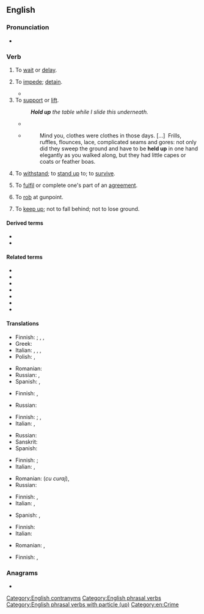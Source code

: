 {{also|holdup|hold-up}}
==English==

===Pronunciation===
* {{audio|en|en-au-hold up.ogg|Audio (AU)}}

===Verb===
{{en-verb|hold<,,held> up}}

# {{lb|en|informal|intransitive}} To [[wait]] or [[delay]].
#: {{ux|en|'''Hold up''' a minute. I want to check something.}}
# {{lb|en|transitive}} To [[impede]]; [[detain]].
#: {{ux|en|I've got to be to work now. Why are you '''holding''' me '''up'''?}}
#: {{ux|en|What is '''holding up''' traffic?}}
#* {{quote-journal|en|date=May 13, 2012|author=Andrew Benson|work=BBC Sport
|title=[http://www.bbc.co.uk/sport/0/formula1/18051941 Williams's Pastor Maldonado takes landmark Spanish Grand Prix win]
|passage=It worked to perfection. Ferrari's decision not to stop on the next lap simply made life easier, especially when Alonso was '''held up''' by Marussia's Charles Pic during that period - for which the Frenchman earned a drive-through penalty.}}
# To [[support]] or [[lift]].
#: '''''Hold up''' the table while I slide this underneath.''
#* {{quote-journal|en|year=1962|month=June|author=David Walters|title=The new station and layout at Coventry|journal=Modern Railways|page=405|text=In order to accommodate the new platform 4 and the reversibly signalled slow line, a deep cutting had to be cut back and '''held up''' in places with a concrete retaining wall.}}
#* {{RQ:Chrsty Atbgrfy|II|4}}
#*: Mind you, clothes were clothes in those days. [&hellip;]&nbsp; Frills, ruffles, flounces, lace, complicated seams and gores: not only did they sweep the ground and have to be '''held up''' in one hand elegantly as you walked along, but they had little capes or coats or feather boas.
# {{lb|en|idiomatic}} To [[withstand]]; to [[stand up]] to; to [[survive]].
#: {{ux|en|'''hold up''' to scrutiny}}
#: {{ux|en|'''hold up''' to heavy use}}
# {{lb|en|idiomatic}} To [[fulfil]] or complete one's part of an [[agreement]].
#: {{ux|en|I don't think he's '''holding up''' his end of the bargain.}}
# {{lb|en|idiomatic}} To [[rob]] at gunpoint.
#: {{ux|en|The guy tried to '''hold up''' a bank.}}
# To [[keep up]]; not to fall behind; not to lose ground.
#: {{rfquotek|en|Collier}}

====Derived terms====
* {{l|en|hold up to}}
* {{l|en|hold up one's end}}

====Related terms====
* {{l|en|hang up}}
* {{l|en|hold off}}
* {{l|en|hold it}}
* {{l|en|hold-up}}
* {{l|en|uphold}}
* {{l|en|stick up}}
* {{l|en|forhold}}

====Translations====
{{trans-top|to wait or delay}}
* Finnish: {{t+|fi|odottaa}} {{qualifier|to wait}}; {{t|fi|viivästyttää}} {{qualifier|to delay, tr.}}, {{t|fi|viivästyä}}, {{t|fi|[[olla]] [[myöhässä]]}} {{qualifier|to delay, intr.}}
* Greek: {{t+|el|αργώ}}
* Italian: {{t+|it|ritardare}}, {{t+|it|rallentare}}, {{t+|it|frenare}}, {{t+|it|aspettare}}
* Polish: {{t+|pl|wstrzymać}}, {{t+|pl|opóźnić}}
{{trans-mid}}
* Romanian: {{t+|ro|întârzia}}
* Russian: {{t+|ru|задерживать}}, {{t+|ru|ждать|impf}}
* Spanish: {{t+|es|aguaitar}} {{qualifier|Am.}}, {{t+|es|esperar}}
{{trans-bottom}}

{{trans-top|to impede, detain}}
* Finnish: {{t+|fi|pidätellä}}, {{t+|fi|viivyttää}}
{{trans-mid}}
* Russian: {{t+|ru|задерживать}}
{{trans-bottom}}

{{trans-top|to support or lift}}
* Finnish: {{t|fi|kannatella}} {{qualifier|to support}}; {{t+|fi|nostaa}}, {{t+|fi|kohottaa}} {{qualifier|to lift}}
* Italian: {{t+|it|sollevare}}, {{t+|it|alzare}}
{{trans-mid}}
* Russian: {{t+|ru|приподнимать|impf}}
* Sanskrit: {{t+|sa|यच्छति}}
* Spanish: {{t+|es|sostener}}
{{trans-bottom}}

{{trans-top|to withstand; to stand up to; to survive}}
* Finnish: {{t+|fi|kestää}}; {{t+|fi|läpäistä}}
* Italian: {{t+|it|sostenere}}, {{t+|it|fronteggiare}}
{{trans-mid}}
* Romanian: {{t+|ro|înfrunta}} (''cu curaj''), {{t+|ro|stăvili}}
* Russian: {{t+|ru|выдерживать|impf}}
{{trans-bottom}}

{{trans-top|to fulfil / fulfill or complete one's part of an agreement}}
* Finnish: {{t+|fi|täyttää}}, {{t+|fi|noudattaa}}
* Italian: {{t+|it|mantenere}}, {{t|it|attenersi}}
{{trans-mid}}
* Spanish: {{t+|es|mantener}}, {{t+|es|cumplir}}
{{trans-bottom}}

{{trans-top|to rob at gunpoint}}
* Finnish: {{t|fi|[[ryöstää]] [[aseella]] [[uhaten]]}}
* Italian: {{t+|it|rapinare}}
{{trans-mid}}
* Romanian: {{t+|ro|jefui}}, {{t+|ro|prăda}}
{{trans-bottom}}

{{trans-top|to keep up; not to fall behind; not to lose ground}}
* Finnish: {{t|fi|pitää pintansa}}, {{t|fi|[[pysyä]] [[mukana]]}}
{{trans-mid}}
{{trans-bottom}}

===Anagrams===
* {{anagrams|en|a=dhlopu|Uphold|uphold}}

[[Category:English contranyms]]
[[Category:English phrasal verbs]]
[[Category:English phrasal verbs with particle (up)]]
[[Category:en:Crime]]